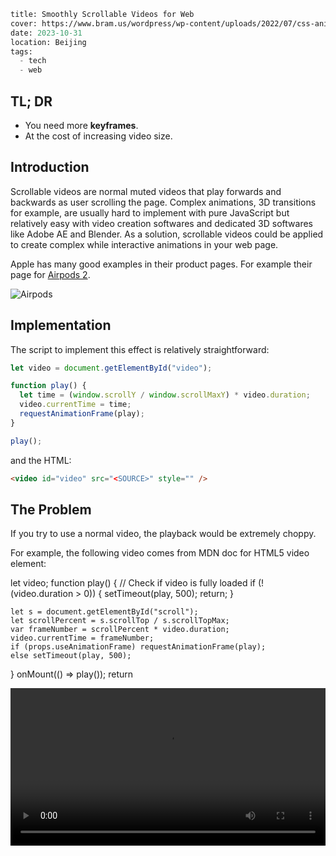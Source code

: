 ```meta
title: Smoothly Scrollable Videos for Web
cover: https://www.bram.us/wordpress/wp-content/uploads/2022/07/css-animation.png
date: 2023-10-31
location: Beijing
tags: 
  - tech
  - web
```


## TL; DR

- You need more **keyframes**.
- At the cost of increasing video size.

## Introduction

Scrollable videos are normal muted videos that play forwards and backwards as user scrolling the page. Complex animations, 3D transitions for example, are usually hard to implement with pure JavaScript but relatively easy with video creation softwares and dedicated 3D softwares like Adobe AE and Blender. As a solution, scrollable videos could be applied to create complex while interactive animations in your web page.

Apple has many good examples in their product pages. For example their page for [Airpods 2](https://www.apple.com/airpods-pro/).

![Airpods](https://lms.d.zhan.com/zhanlms/addon_homework/2023/10/11238696540efea02daf/apple.gif)

## Implementation

The script to implement this effect is relatively straightforward:

```js
let video = document.getElementById("video");

function play() {
  let time = (window.scrollY / window.scrollMaxY) * video.duration;
  video.currentTime = time;
  requestAnimationFrame(play);
}

play();
```

and the HTML:

```html
<video id="video" src="<SOURCE>" style="" />
```

## The Problem

If you try to use a normal video, the playback would be extremely choppy.

For example, the following video comes from MDN doc for HTML5 video element:

  let video;
  function play() {
    // Check if video is fully loaded
    if (!(video.duration > 0)) {
      setTimeout(play, 500);
      return;
    }

    let s = document.getElementById("scroll");
    let scrollPercent = s.scrollTop / s.scrollTopMax;
    var frameNumber = scrollPercent * video.duration;
    video.currentTime = frameNumber;
    if (props.useAnimationFrame) requestAnimationFrame(play);
    else setTimeout(play, 500);

}
onMount(() => play());
return <div style="height: 300vh;">

  <video ref={video} src={props.src} class="rounded-xl" style="max-width: 100%; width: 100%; position: sticky; top: 5rem;"></video>
</div>;
};

<Vid src="https://interactive-examples.mdn.mozilla.net/media/cc0-videos/flower.mp4" />

Simply put, this is intended behavior, as the video is not designed to be played in this way.

## Keyframes

mp4 and webm videos are designed to be played in a linear fashion.

In order to save space, the video is encoded with keyframes. The frames in between keyframes are encoded as the difference between the keyframes.
When you seek to a point in the video, the player must decode the keyframe and all the frames in between to get to the point you want to watch.

In order to make the video scroll smoothly, you need to add more keyframes (which will increase the size of the video).

With ffmpeg, you can achieve this with the following command:

```bash
ffmpeg -i <INPUT> -c:v libx264 -x264-params keyint=15 <OUTPUT>
```

In which `keyint` is the number of frames between keyframes. The lower the number, the more keyframes you will have.

For example, with `keyint=1`, the above example now scrolls smoothly:

<Vid
  src="https://lms.d.zhan.com/zhanlms/addon_homework/2024/11/2142295672f35e7aab4f/out.mp4"
  useAnimationFrame
/>

## See Also

- [ScrollyVideo.js](https://scrollyvideo.js.org/)
- [Stack Overflow Question](https://stackoverflow.com/questions/51371160/how-to-use-ffmpeg-to-make-an-html5-webm-video-scroll-smoothly)
- [Video Help Thread](https://forum.videohelp.com/threads/389787-Using-ffmpeg-to-make-an-html5-webm-video-scroll-smoothly)
- [Codepen Example](https://codepen.io/marduklien/pen/MdvdEG)
